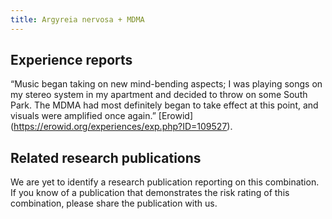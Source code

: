 ---
title: Argyreia nervosa + MDMA
---
## Experience reports

“Music began taking on new mind-bending aspects; I was playing songs on my stereo system in my apartment and decided to throw on some South Park. The MDMA had most definitely began to take effect at this point, and visuals were amplified once again.” [Erowid] (https://erowid.org/experiences/exp.php?ID=109527).

## Related research publications

We are yet to identify a research publication reporting on this combination. If you know of a publication that demonstrates the risk rating of this combination, please share the publication with us.
